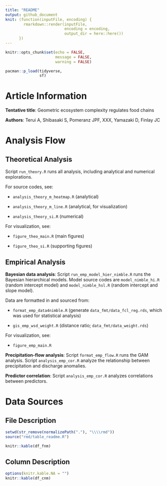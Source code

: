 ```yaml
---
title: "README"
output: github_document
knit: (function(inputFile, encoding) {
        rmarkdown::render(inputFile,
                          encoding = encoding, 
                          output_dir = here::here())
      })
---
```


```r
knitr::opts_chunk$set(echo = FALSE,
                      message = FALSE,
                      warning = FALSE)

pacman::p_load(tidyverse,
               sf)
```

# Article Information

**Tentative title**: Geometric ecosystem complexity regulates food chains

**Authors**: Terui A, Shibasaki S, Pomeranz JPF, XXX, Yamazaki D, Finlay JC

# Analysis Flow

## Theoretical Analysis

Script `run_theory.R` runs all analysis, including analytical and numerical explorations.

For source codes, see:

-   `analysis_theory_m_heatmap.R` (analytical)

-   `analysis_theory_m_line.R` (analytical, for visualization)

-   `analysis_theory_si.R` (numerical)

For visualization, see:

-   `figure_theo_main.R` (main figures)

-   `figure_theo_si.R` (supporting figures)

## Empirical Analysis

**Bayesian data analysis**: Script `run_emp_model_hier_nimble.R` runs the Bayesian hierarchical models. Model source codes are `model_nimble_hi.R` (random intercept model) and `model_nimble_hsl.R` (random intercept and slope model).

Data are formatted in and sourced from:

-   `format_emp_data4nimble.R` (generate `data_fmt/data_fcl_reg.rds`, which was used for statistical analysis)

-   `gis_emp_wsd_weight.R` (distance ratio; `data_fmt/data_weight.rds`)

For visualization, see:

-   `figure_emp_main.R`

**Precipitation-flow analysis**: Script `format_emp_flow.R` runs the GAM analysis. Script `analysis_emp_cor.R` analyze the relationship between precipitation and discharge anomalies.

**Predictor correlation**: Script `analysis_emp_cor.R` analyzes correlations between predictors.

# Data Sources

## File Description

```r

setwd(str_remove(normalizePath("."), "\\\\rmd"))
source("rmd/table_readme.R")

knitr::kable(df_fnm)
```

## Column Description

```r

options(knitr.kable.NA = "")
knitr::kable(df_cnm)

```


